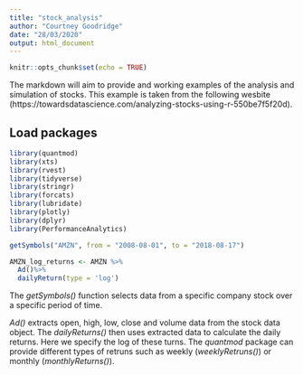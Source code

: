 ---
title: "stock_analysis"
author: "Courtney Goodridge"
date: "28/03/2020"
output: html_document
---

```{r setup, include=FALSE}
knitr::opts_chunk$set(echo = TRUE)
```

The markdown will aim to provide and working examples of the analysis and simulation of stocks. This example is taken from the following wesbite (https://towardsdatascience.com/analyzing-stocks-using-r-550be7f5f20d).

## Load packages 

```{r}
library(quantmod)
library(xts)
library(rvest)
library(tidyverse)
library(stringr)
library(forcats)
library(lubridate)
library(plotly)
library(dplyr)
library(PerformanceAnalytics)
```

```{r}
getSymbols("AMZN", from = "2008-08-01", to = "2018-08-17")

AMZN_log_returns <- AMZN %>%
  Ad()%>%
  dailyReturn(type = 'log')
```

The *getSymbols()* function selects data from a specific company stock over a specific period of time.

*Ad()* extracts open, high, low, close and volume data from the stock data object. The *dailyReturns()* then uses extracted data to calculate the daily returns. Here we specify the log of these turns. The *quantmod* package can provide different types of retruns such as weekly (*weeklyRetruns()*) or monthly (*monthlyReturns()*). 

